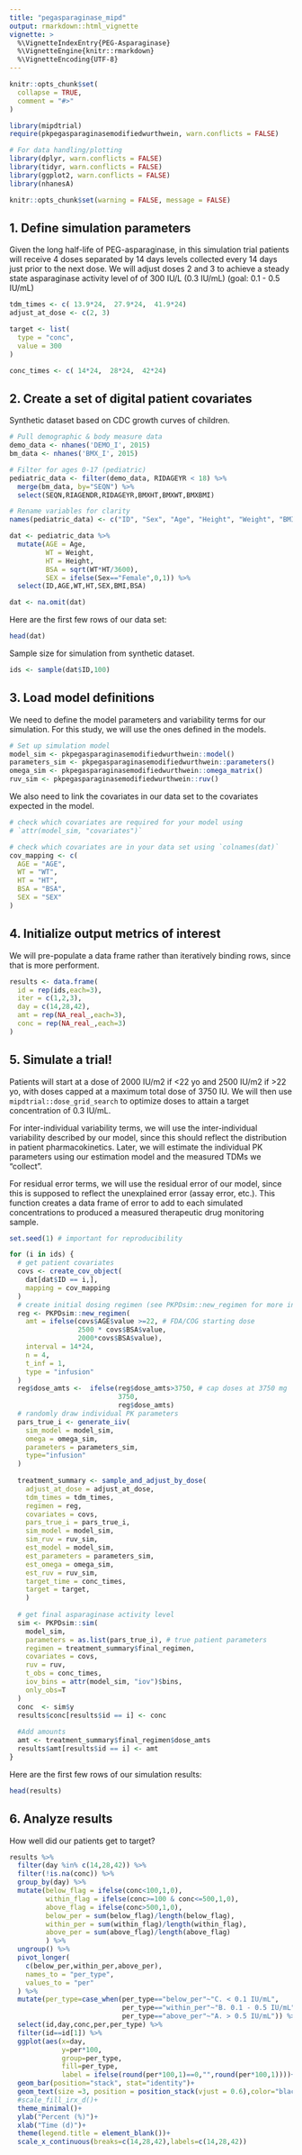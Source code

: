 ```yaml
---
title: "pegasparaginase_mipd"
output: rmarkdown::html_vignette
vignette: >
  %\VignetteIndexEntry{PEG-Asparaginase}
  %\VignetteEngine{knitr::rmarkdown}
  %\VignetteEncoding{UTF-8}
---
```


```r
knitr::opts_chunk$set(
  collapse = TRUE,
  comment = "#>"
)
```


```r
library(mipdtrial)
require(pkpegasparaginasemodifiedwurthwein, warn.conflicts = FALSE)

# For data handling/plotting
library(dplyr, warn.conflicts = FALSE)
library(tidyr, warn.conflicts = FALSE)
library(ggplot2, warn.conflicts = FALSE)
library(nhanesA)

knitr::opts_chunk$set(warning = FALSE, message = FALSE)
```

## 1. Define simulation parameters

Given the long half-life of PEG-asparaginase, in this simulation trial patients 
will receive 4 doses separated by 14 days levels collected every 14 days just 
prior to the next dose. We will adjust doses 2 and 3 to achieve a steady state 
asparaginase activity level of of 300 IU/L (0.3 IU/mL) (goal: 0.1 - 0.5 IU/mL)

```r
tdm_times <- c( 13.9*24,  27.9*24,  41.9*24) 
adjust_at_dose <- c(2, 3) 

target <- list(
  type = "conc",
  value = 300 
)

conc_times <- c( 14*24,  28*24,  42*24) 
```

## 2. Create a set of digital patient covariates

Synthetic dataset based on CDC growth curves of children.

```r
# Pull demographic & body measure data
demo_data <- nhanes('DEMO_I', 2015)
bm_data <- nhanes('BMX_I', 2015)

# Filter for ages 0-17 (pediatric)
pediatric_data <- filter(demo_data, RIDAGEYR < 18) %>%
  merge(bm_data, by="SEQN") %>%
  select(SEQN,RIAGENDR,RIDAGEYR,BMXHT,BMXWT,BMXBMI)

# Rename variables for clarity
names(pediatric_data) <- c("ID", "Sex", "Age", "Height", "Weight", "BMI")

dat <- pediatric_data %>%
  mutate(AGE = Age,
         WT = Weight,
         HT = Height,
         BSA = sqrt(WT*HT/3600),
         SEX = ifelse(Sex=="Female",0,1)) %>%
  select(ID,AGE,WT,HT,SEX,BMI,BSA)

dat <- na.omit(dat)
```

Here are the first few rows of our data set:

```r
head(dat)
```

Sample size for simulation from synthetic dataset.

```r
ids <- sample(dat$ID,100)
```

## 3. Load model definitions

We need to define the model parameters and variability terms for our simulation.
For this study, we will use the ones defined in the models.

```r
# Set up simulation model 
model_sim <- pkpegasparaginasemodifiedwurthwein::model()
parameters_sim <- pkpegasparaginasemodifiedwurthwein::parameters()
omega_sim <- pkpegasparaginasemodifiedwurthwein::omega_matrix()
ruv_sim <- pkpegasparaginasemodifiedwurthwein::ruv()
```

We also need to link the covariates in our data set to the covariates expected
in the model.

```r
# check which covariates are required for your model using 
# `attr(model_sim, "covariates")`

# check which covariates are in your data set using `colnames(dat)`
cov_mapping <- c(
  AGE = "AGE", 
  WT = "WT", 
  HT = "HT", 
  BSA = "BSA",
  SEX = "SEX"
)
```

## 4. Initialize output metrics of interest

We will pre-populate a data frame rather than iteratively binding rows, since
that is more performent.

```r
results <- data.frame(
  id = rep(ids,each=3),
  iter = c(1,2,3),
  day = c(14,28,42),
  amt = rep(NA_real_,each=3),
  conc = rep(NA_real_,each=3)
)
```


## 5. Simulate a trial!

Patients will start at a dose of 2000 IU/m2 if <22 yo and 2500 IU/m2 if >22 yo, 
with doses capped at a maximum total dose of 3750 IU. We will then use
`mipdtrial::dose_grid_search` to optimize doses to attain a target concentration 
of 0.3 IU/mL.

For inter-individual variability terms, we will use the inter-individual
variability described by our model, since this should reflect the distribution 
in patient pharmacokinetics. Later, we will estimate the individual PK 
parameters using our estimation model and the measured TDMs we "collect".

For residual error terms, we will use the residual error of our  model,
since this is supposed to reflect the unexplained error (assay error, 
etc.). This function creates a data frame of error to add to each simulated 
concentrations to produced a measured therapeutic drug monitoring sample.

```r
set.seed(1) # important for reproducibility

for (i in ids) {
  # get patient covariates
  covs <- create_cov_object(
    dat[dat$ID == i,],
    mapping = cov_mapping
  )
  # create initial dosing regimen (see PKPDsim::new_regimen for more info)
  reg <- PKPDsim::new_regimen(
    amt = ifelse(covs$AGE$value >=22, # FDA/COG starting dose
                 2500 * covs$BSA$value, 
                 2000*covs$BSA$value), 
    interval = 14*24,
    n = 4,
    t_inf = 1,
    type = "infusion"
  )
  reg$dose_amts <-  ifelse(reg$dose_amts>3750, # cap doses at 3750 mg
                           3750,
                           reg$dose_amts) 
  # randomly draw individual PK parameters
  pars_true_i <- generate_iiv(
    sim_model = model_sim,
    omega = omega_sim,
    parameters = parameters_sim,
    type="infusion"
  )
  
  treatment_summary <- sample_and_adjust_by_dose(
    adjust_at_dose = adjust_at_dose,
    tdm_times = tdm_times,
    regimen = reg,
    covariates = covs,
    pars_true_i = pars_true_i,
    sim_model = model_sim,
    sim_ruv = ruv_sim,
    est_model = model_sim,
    est_parameters = parameters_sim,
    est_omega = omega_sim,
    est_ruv = ruv_sim,
    target_time = conc_times,
    target = target,
    )
    
  # get final asparaginase activity level
  sim <- PKPDsim::sim(
    model_sim,
    parameters = as.list(pars_true_i), # true patient parameters
    regimen = treatment_summary$final_regimen,
    covariates = covs,
    ruv = ruv,
    t_obs = conc_times,
    iov_bins = attr(model_sim, "iov")$bins,
    only_obs=T
  )
  conc  <- sim$y
  results$conc[results$id == i] <- conc
  
  #Add amounts
  amt <- treatment_summary$final_regimen$dose_amts
  results$amt[results$id == i] <- amt
}
```

Here are the first few rows of our simulation results:

```r
head(results)
```

## 6. Analyze results

How well did our patients get to target?

```r
results %>%
  filter(day %in% c(14,28,42)) %>%
  filter(!is.na(conc)) %>%
  group_by(day) %>%
  mutate(below_flag = ifelse(conc<100,1,0),
         within_flag = ifelse(conc>=100 & conc<=500,1,0),
         above_flag = ifelse(conc>500,1,0),
         below_per = sum(below_flag)/length(below_flag),
         within_per = sum(within_flag)/length(within_flag),
         above_per = sum(above_flag)/length(above_flag)
         ) %>%
  ungroup() %>%
  pivot_longer(
    c(below_per,within_per,above_per),
    names_to = "per_type",
    values_to = "per"
  ) %>%
  mutate(per_type=case_when(per_type=="below_per"~"C. < 0.1 IU/mL",
                            per_type=="within_per"~"B. 0.1 - 0.5 IU/mL",
                            per_type=="above_per"~"A. > 0.5 IU/mL")) %>%
  select(id,day,conc,per,per_type) %>%
  filter(id==id[1]) %>%
  ggplot(aes(x=day,
             y=per*100,
             group=per_type,
             fill=per_type,
             label = ifelse(round(per*100,1)==0,"",round(per*100,1))))+
  geom_bar(position="stack", stat="identity")+
  geom_text(size =3, position = position_stack(vjust = 0.6),color="black")+
  #scale_fill_irx_d()+
  theme_minimal()+
  ylab("Percent (%)")+
  xlab("Time (d)")+
  theme(legend.title = element_blank())+
  scale_x_continuous(breaks=c(14,28,42),labels=c(14,28,42))
```

